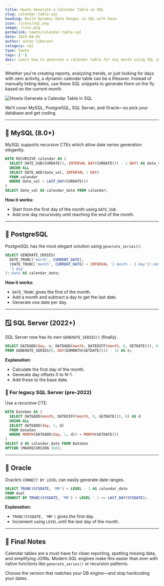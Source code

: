 ```yaml
---
title: Howto Generate a Calendar Table in SQL
slug: calendar-table-sql
heading: Build Dynamic Date Ranges in SQL with Ease
icon: /icons/sql.png
image: /icon.png
permalink: howto/calendar-table-sql
date: 2025-08-01
author: anton liberant
category: sql
type: howto
tags: ['']
desc: Learn how to generate a calendar table for any month using SQL in MySQL, PostgreSQL, SQL Server, and Oracle—no manual date input required. 
---
```


Whether you're creating reports, analyzing trends, or just looking for days with zero activity, a dynamic calendar table can be a lifesaver. Instead of manually listing dates, use these SQL snippets to generate them on the fly based on the current month.

![Howto Generate a Calendar Table in SQL](./images/calendar-table-sql.png)

We’ll cover MySQL, PostgreSQL, SQL Server, and Oracle—so pick your database and get coding.

---

## 🐬 MySQL (8.0+)

MySQL supports recursive CTEs which allow date series generation elegantly.

```sql
WITH RECURSIVE calendar AS (
  SELECT DATE_SUB(CURDATE(), INTERVAL DAY(CURDATE()) - 1 DAY) AS date_val
  UNION ALL
  SELECT DATE_ADD(date_val, INTERVAL 1 DAY)
  FROM calendar
  WHERE date_val < LAST_DAY(CURDATE())
)
SELECT date_val AS calendar_date FROM calendar;
```

**How it works:**
- Start from the first day of the month using `DATE_SUB`.
- Add one day recursively until reaching the end of the month.

---

## 🐘 PostgreSQL

PostgreSQL has the most elegant solution using `generate_series()`:

```sql
SELECT GENERATE_SERIES(
  DATE_TRUNC('month', CURRENT_DATE),
  (DATE_TRUNC('month', CURRENT_DATE) + INTERVAL '1 month - 1 day')::date,
  '1 day'
)::date AS calendar_date;
```

**How it works:**
- `DATE_TRUNC` gives the first of the month.
- Add a month and subtract a day to get the last date.
- Generate one date per day.

---

## 🪟 SQL Server (2022+)

SQL Server now has its own `GENERATE_SERIES()` (finally).

```sql
SELECT DATEADD(day, n, DATEADD(month, DATEDIFF(month, 0, GETDATE()), 0)) AS calendar_date
FROM GENERATE_SERIES(0, DAY(EOMONTH(GETDATE())) - 1) AS n;
```

**Explanation:**
- Calculate the first day of the month.
- Generate day offsets 0 to N-1.
- Add those to the base date.

### 🔁 For legacy SQL Server (pre-2022)

Use a recursive CTE:

```sql
WITH DateGen AS (
  SELECT DATEADD(month, DATEDIFF(month, 0, GETDATE()), 0) AS d
  UNION ALL
  SELECT DATEADD(day, 1, d)
  FROM DateGen
  WHERE MONTH(DATEADD(day, 1, d)) = MONTH(GETDATE())
)
SELECT d AS calendar_date FROM DateGen
OPTION (MAXRECURSION 366);
```

---

## 🍊 Oracle

Oracle’s `CONNECT BY LEVEL` can easily generate date ranges.

```sql
SELECT TRUNC(SYSDATE, 'MM') + LEVEL - 1 AS calendar_date
FROM dual
CONNECT BY TRUNC(SYSDATE, 'MM') + LEVEL - 1 <= LAST_DAY(SYSDATE);
```

**Explanation:**
- `TRUNC(SYSDATE, 'MM')` gives the first day.
- Increment using `LEVEL` until the last day of the month.

---

## 🧠 Final Notes

Calendar tables are a must-have for clean reporting, spotting missing data, and simplifying JOINs. Modern SQL engines make this easier than ever with native functions like `generate_series()` or recursion patterns.

Choose the version that matches your DB engine—and stop hardcoding your dates.